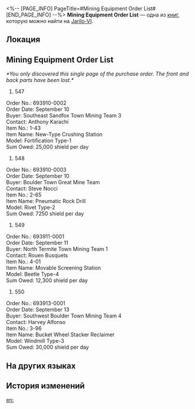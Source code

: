 <%-- [PAGE_INFO]
PageTitle=#Mining Equipment Order List#
[END_PAGE_INFO] --%>
{{Дополнить}}
{{Книга Инфобокс
|id           = 005
|partIds      = 190105
|Название     = 
|Изображение  = Предмет Записи.png
|Мир          = Jarilo-VI
|Томов        = 1
|Автор        = <!--нужно добавить-->
|Описание     = An issued list of mining equipment to be ordered. Evidence of times when the Underworld was still prosperous and business was booming.
|Том1         = {{tx}}
|Источник1    = {{tx|Отсутствует источник}}
|Персонажи    = 
|Фракции      = 
}}
'''Mining Equipment Order List''' — одна из [[Книги|книг]], которую можно найти на [[Jarilo-VI]].

==Локация==
{{Отметка карты|<!--название карты-->|<!--id отметки-->}}

==Mining Equipment Order List==
''*You only discovered this single page of the purchase order. The front and back parts have been lost.*''

#547<br />
Order No.: 693910-0002<br />
Order Date: September 10<br />
Buyer: Southeast Sandfox Town Mining Team 3<br />
Contact: Anthony Karachi<br />
Item No.: 1-43<br />
Item Name: New-Type Crushing Station<br />
Model: Fortification Type-1<br />
Sum Owed: 25,000 shield per day

#548<br />
Order No.: 693910-0003<br />
Order Date: September 10<br />
Buyer: Boulder Town Great Mine Team<br />
Contact: Steve Nocci<br />
Item No.: 2-65<br />
Item Name: Pneumatic Rock Drill<br />
Model: Rivet Type-2<br />
Sum Owed: 7250 shield per day

#549<br />
Order No.: 693911-0001<br />
Order Date: September 11<br />
Buyer: North Termite Town Mining Team 1<br />
Contact: Rouen Busquets<br />
Item No.: 4-01<br />
Item Name: Movable Screening Station<br />
Model: Beetle Type-4<br />
Sum Owed: 12,300 shield per day

#550<br />
Order No.: 693913-0001<br />
Order Date: September 13<br />
Buyer: Southwest Boulder Town Mining Team 4<br />
Contact: Harvey Alfonso<br />
Item No.: 3-96<br />
Item Name: Bucket Wheel Stacker Reclaimer<br />
Model: Windmill Type-3<br />
Sum Owed: 30,000 shield per day

==На других языках==
{{На других языках
|en   = Mining Equipment Order List
|zhs  = 矿业机械订单列表
|zht  = 礦業機械訂單清單
|ja   = 鉱業機械発注リスト
|ko   = 광업 로봇 오더 리스트
|es   = Lista de pedidos de equipamiento minero
|fr   = Bon de commande d'équipement minier
|ru   = Ведомость закупки горнодобывающего оборудования
|th   = รายการสั่งซื้ออุปกรณ์เหมืองแร่
|vi   = Danh Sách Đặt Hàng Máy Móc Khai Khoáng
|de   = Bestellliste für Bergbauausrüstung
|id   = Daftar Pesanan Mesin Pertambangan
|pt   = Lista de Pedido de Equipamentos de Mineração
}}

==История изменений==
{{История изменений|3.5}}

[[en:]]